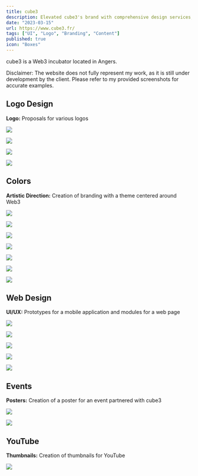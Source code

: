 ```yaml
---
title: cube3
description: Elevated cube3's brand with comprehensive design services, including logo, UI, and social media identity for the Web3 incubator.
date: "2023-03-15"
url: https://www.cube3.fr/
tags: ["UI", "Logo", "Branding", "Content"]
published: true
icon: "Boxes"
---
```


cube3 is a Web3 incubator located in Angers.

<Callout emoji="⚠️" variant="danger">
Disclaimer: The website does not fully represent my work, as it is still under development by the client. Please refer to my provided screenshots for accurate examples.
</Callout>

## Logo Design

**Logo:** Proposals for various logos

![](/images/cube3-logo-app.webp)

![](/images/cube3-logo-1.webp)

![](/images/cube3-logo-2.webp)

![](/images/cube3-logo-3.webp)

## Colors

**Artistic Direction:** Creation of branding with a theme centered around Web3

![](/images/cube3-test-1.webp)

![](/images/cube3-test-2.webp)

![](/images/cube3-test-3.webp)

![](/images/cube3-test-4.webp)

![](/images/cube3-da-1.webp)

![](/images/cube3-da-2.webp)

![](/images/cube3-da-3.webp)

## Web Design

**UI/UX:** Prototypes for a mobile application and modules for a web page

![](/images/cube3-ui.webp)

![](/images/cube3-mobile.webp)

![](/images/cube3-landing-1.webp)

![](/images/cube3-landing-2.webp)

![](/images/cube3-404.webp)

## Events

**Posters:** Creation of a poster for an event partnered with cube3

![](/images/cube3-affiche-1.webp)

![](/images/cube3-affiche-2.webp)

## YouTube

**Thumbnails:** Creation of thumbnails for YouTube

![](/images/cube3-minia-1.webp)
